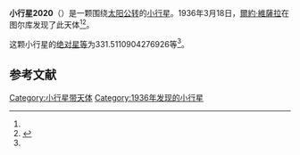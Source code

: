 {{Infobox planet
| bgcolour = #FFFFC0
| name = 2020 Ukko
| symbol = 
| image = 
| caption = 
| discovery = yes
| discovery_ref = 
| discoverer = [[爾約·維薩拉|爾約·維薩拉]]
| discovery_site = [[图尔库|图尔库]] 
| discovered = 1936年3月18日
| designations = yes
| mp_name = 
| named_after = 
| alt_names = 1936 FR/ 1952 HA2 / 1973 FP1
| mp_category = [[主带小行星|主带小行星]]
| orbit_ref = <ref name="a">[http://ssd.jpl.nasa.gov/sbdb.cgi?sstr=2020 2020 Ukko] {{Wayback|url=http://ssd.jpl.nasa.gov/sbdb.cgi?sstr=2020 |date=20210225174701 }}，小行星數據庫瀏覽器（JPL Small-Body Database Browser）－[[美国国家航空航天局|美国国家航空航天局]]喷气推进实验室</ref>
| epoch = 2456400.5 (2013年4月18日更新)
| aphelion = {{convert|3.231858698957968|AU|km|3|abbr=on|lk=out}}
| perihelion = {{convert|2.810877104855479|AU|km|3|abbr=on}}
| semimajor = {{convert|3.021367901906724|AU|km|3|abbr=on}}
| eccentricity = 0.069667384
| period = 1918.243978 [[日|日]]<br />5.25[[儒略年|儒略年]]
| avg_speed = 
| inclination = 11.12626315996332
| asc_node = 148.9321894466977
| mean_anomaly = 
| arg_peri = 331.5110904276926
| satellites = 
| physical_characteristics = yes
| dimensions = 
| mass = 
| density = 
| surface_grav = 
| escape_velocity = 
| sidereal_day = 
| axial_tilt = 
| pole_ecliptic_lat = 
| pole_ecliptic_lon = 
| albedo = 
| temperatures= 
| temp_name1 = 
| mean_temp_1 = 
| max_temp_1 = 
| temp_name2 = 
| max_temp_2 = 
| spectral_type = 
| abs_magnitude = 331.5110904276926
}}

'''小行星2020'''（{{lang-en|2020 Ukko}}）是一颗围绕[[太阳|太阳]][[公转|公转]]的[[小行星|小行星]]。1936年3月18日，[[爾約·維薩拉|爾約·維薩拉]]在图尔库发现了此天体<ref name="a" /><ref>{{cite news|title=小行星列表|url=http://cfa-www.harvard.edu/iau/lists/NumberedMPs.txt|accessdate=2013-07-08|newspaper=哈佛大学|archive-date=2008-05-17|archive-url=https://web.archive.org/web/20080517010638/http://cfa-www.harvard.edu/iau/lists/NumberedMPs.txt|dead-url=no}}</ref>。

这颗小行星的[[绝对星等|绝对星等]]为331.5110904276926等<ref name="a" />。

==参考文献==
{{reflist}}
{{Minor Planet Number|[[小行星2019|小行星2019]]|[[小行星2021|小行星2021]]}}

{{小天体}}

[[Category:小行星带天体|Category:小行星带天体]]
[[Category:1936年发现的小行星|Category:1936年发现的小行星]]

{{asteroid-stub}}